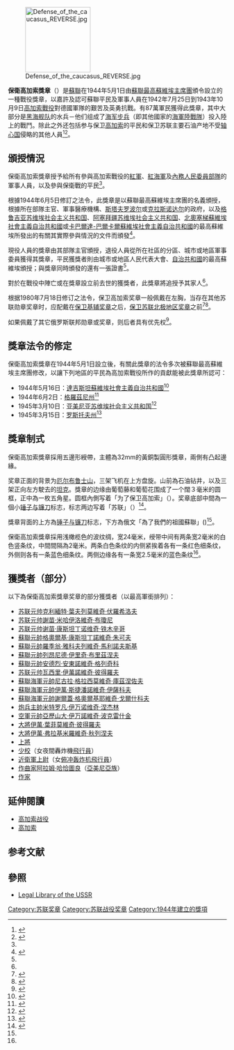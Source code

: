 {{Infobox military award
|name= 保衛高加索獎章
|image=[[File:Defense_of_the_caucasus_OBVERSE.jpg|200px]]
|caption= 保衛高加索獎章(正面)
|awarded_by={{flag|USSR}} 
|type= 戰役獎章
|eligibility=蘇聯公民
|for=參與高加索戰役
|campaign=
|status=不再授予
|description=
|clasps=
|established=1944年5月1日
|first_award=
|last_award=
|total=870,000
|posthumous=
|recipients=
|individual=
|higher=[[保衛基輔獎章|保衛基輔獎章]]
|same=
|lower=[[保衛蘇聯北極地區獎章|保衛蘇聯北極地區獎章]]
|related=
|image2=[[File:Defcaucasus_rib.png|80px]]
|caption2=保衛高加索獎章章略 
}}
[[File:Defense_of_the_caucasus_REVERSE.jpg|150px]]

'''保衛高加索獎章'''（{{lang-ru|Медаль «За оборону Кавказа»}}）是[[蘇聯|蘇聯]]在1944年5月1日由[[蘇聯最高蘇維埃主席團|蘇聯最高蘇維埃主席團]]頒令設立的一種戰役獎章，以嘉許及認可蘇聯平民及軍事人員在1942年7月25日到1943年10月9日[[高加索戰役|高加索戰役]]對德國軍隊的艱苦及英勇抗戰。有87萬軍民獲得此獎章，其中大部分是[[黑海艦隊|黑海舰队]]的水兵－他们组成了[[俄罗斯海军步兵|海军步兵]]（即其他國家的[[海軍陸戰隊|海軍陸戰隊]]）投入陸上的戰鬥。除此之外还包括参与保卫[[高加索|高加索]]的平民和保卫苏联主要石油产地不受[[轴心国|轴心国]]侵略的其他人員<ref name="rj">{{cite book|author = 唐思、謝亮|title = 《號角：世界經典制服勳章藝術》| location = 北京|publisher = 中國長安出版社|year = 2013| pages =第172-177頁|isbn = 978-7-5107-0679-0}}</ref><ref name="caucasus">{{cite web | authorlink = Russian Government | title = Decree of the Presidium of the Supreme Soviet of the USSR of May 1, 1944 | publisher = Legal Library of the USSR | date = 1944-05-01 | url = http://www.libussr.ru/doc_ussr/ussr_4489.htm | language = ru | accessdate = 2012-03-04 | archive-date = 2014-07-14 | archive-url = https://web.archive.org/web/20140714183500/http://www.libussr.ru/doc_ussr/ussr_4489.htm | dead-url = no }}</ref>。

== 頒授情況 ==
保衛高加索獎章授予給所有參與高加索戰役的[[紅軍|紅軍]]、[[紅海軍|紅海軍]]及[[內務人民委員部|內務人民委員部隊]]的軍事人員，以及參與保衛戰的平民<ref name="caucasus" />。

根據1944年6月5日修訂之法令，此獎章是以蘇聯最高蘇維埃主席團的名義頒授，根據所在部隊主官、軍事醫療機構、[[斯塔夫罗波尔市|斯塔夫罗波尔]]或[[克拉斯诺达尔|克拉斯诺达尔]]的政府，以及[[格鲁吉亚苏维埃社会主义共和国|格鲁吉亚苏维埃社会主义共和国]]、[[阿塞拜疆苏维埃社会主义共和国|阿塞拜疆苏维埃社会主义共和国]]、[[北奧塞梯蘇維埃社會主義自治共和國|北奧塞梯蘇維埃社會主義自治共和國]]或[[卡巴爾達-巴爾卡爾蘇維埃社會主義自治共和國|卡巴爾達-巴爾卡爾蘇維埃社會主義自治共和國]]的最高蘇維埃所發出的有關其實際參與情況的文件而頒發<ref name="resjune5">{{cite web | authorlink = Russian Government | title = Resolution of the Presidium of the Supreme Soviet of the USSR of June 5, 1944 | publisher = Legal Library of the USSR | date = 1944-06-05 | url = http://www.libussr.ru/doc_ussr/ussr_4489.htm | language = ru | accessdate = 2012-03-04 | archive-date = 2014-07-14 | archive-url = https://web.archive.org/web/20140714183500/http://www.libussr.ru/doc_ussr/ussr_4489.htm | dead-url = no }}</ref>。

現役人員的獎章由其部隊主官頒授，退役人員從所在社區的分區、城市或地區軍事委員獲得其獎章，平民獲獎者則由城市或地區人民代表大會、[[自治共和國|自治共和國]]的最高蘇維埃頒授；與獎章同時頒發的還有一張證書<ref name="resjune5" />。

對於在戰役中陣亡或在獎章設立前去世的獲獎者，此獎章將追授予其家人<ref name="caucasus" />。

根据1980年7月18日修订之法令，保卫高加索奖章一般佩戴在左胸，当存在其他苏联勋章奖章时，应配戴在[[保卫基辅奖章|保卫基辅奖章]]之后，[[保卫苏联北极地区奖章|保卫苏联北极地区奖章]]之前<ref name="Multi amendments">{{cite web|authorlink = Russian Government|title = Decree of the Presidium of the Supreme Soviet of the USSR of  July 18, 1980 № 2523-X|publisher = Legal Library of the USSR|date = 1980-07-18|url = http://www.libussr.ru/doc_ussr/usr_10402.htm|language = ru|accessdate = 2012-03-03|archive-date = 2014-01-01|archive-url = https://web.archive.org/web/20140101064105/http://www.libussr.ru/doc_ussr/usr_10402.htm|dead-url = yes}}</ref><ref>{{Cite book|title = 《号角：世界经典制服勋章艺术》|last = 唐思、谢亮|first = |publisher = 中国长安出版社|year = 2013|isbn = 978-7-5107-0679-0|location = 北京|pages = 196-197|language = zh-hans}}</ref>。

如果佩戴了其它俄罗斯联邦勋章或奖章，则后者具有优先权<ref name="decree1099">{{cite web|authorlink = Russian Government|title = Decree of the President of the Russian Federation of September 7, 2010 No 1099|publisher = Russian Gazette|date = 2010-09-07|url = http://www.rg.ru/2010/09/15/nagrady-dok.html|language = ru|accessdate = 2012-03-03|archive-date = 2015-09-05|archive-url = https://web.archive.org/web/20150905174911/http://www.rg.ru/2010/09/15/nagrady-dok.html|dead-url = no}}</ref>。

== 獎章法令的修定 ==
保衛高加索獎章在1944年5月1日設立後，有關此獎章的法令多次被蘇聯最高蘇維埃主席團修改，以讓下列地區的平民為高加索戰役所作的貢獻能被此獎章所認可：
* 1944年5月16日：[[達吉斯坦蘇維埃社會主義自治共和國|達吉斯坦蘇維埃社會主義自治共和國]]<ref name="resmay16">{{cite web | authorlink = Russian Government | title = Resolution of the Presidium of the Supreme Soviet of the USSR of May 16, 1944 | publisher = Legal Library of the USSR | date = 1944-05-16 | url = http://www.libussr.ru/doc_ussr/ussr_4489.htm | language = ru | accessdate = 2012-03-04 | archive-date = 2014-07-14 | archive-url = https://web.archive.org/web/20140714183500/http://www.libussr.ru/doc_ussr/ussr_4489.htm | dead-url = no }}</ref>
* 1944年6月2日：[[格羅茲尼州|格羅茲尼州]]<ref name="resjune2">{{cite web | authorlink = Russian Government | title = Resolution of the Presidium of the Supreme Soviet of the USSR of June 2, 1944 | publisher = Legal Library of the USSR | date = 1944-06-02 | url = http://www.libussr.ru/doc_ussr/ussr_4489.htm | language = ru | accessdate = 2012-03-04 | archive-date = 2014-07-14 | archive-url = https://web.archive.org/web/20140714183500/http://www.libussr.ru/doc_ussr/ussr_4489.htm | dead-url = no }}</ref>
* 1945年3月10日：[[亚美尼亚苏维埃社会主义共和国|亚美尼亚苏维埃社会主义共和国]]<ref name="resmarch10">{{cite web | authorlink = Russian Government | title = Resolution of the Presidium of the Supreme Soviet of the USSR of March 10, 1945 | publisher = Legal Library of the USSR | date = 1945-03-10 | url = http://www.libussr.ru/doc_ussr/ussr_4489.htm | language = ru | accessdate = 2012-03-04 | archive-date = 2014-07-14 | archive-url = https://web.archive.org/web/20140714183500/http://www.libussr.ru/doc_ussr/ussr_4489.htm | dead-url = no }}</ref>
* 1945年3月15日：[[罗斯托夫州|罗斯托夫州]]<ref name="resmarch15">{{cite web | authorlink = Russian Government | title = Resolution of the Presidium of the Supreme Soviet of the USSR of March 15, 1945 | publisher = Legal Library of the USSR | date = 1945-03-15 | url = http://www.libussr.ru/doc_ussr/ussr_4489.htm | language = ru | accessdate = 2012-03-04 | archive-date = 2014-07-14 | archive-url = https://web.archive.org/web/20140714183500/http://www.libussr.ru/doc_ussr/ussr_4489.htm | dead-url = no }}</ref>

== 獎章制式 ==
保衛高加索獎章採用五邊形綬帶，主體為32mm的黃銅製圓形獎章，兩側有凸起邊緣。

奖章正面的背景为[[厄尔布鲁士山|厄尔布鲁士山]]，三架飞机在上方盘旋。山前為石油钻井，以及三架正向左方駛去的[[坦克|坦克]]。獎章的边缘由葡萄藤和葡萄花围成了一个闊３毫米的圆框，正中為一枚五角星。圆框內側写着「为了保卫高加索」（{{Lang-ru|ЗА ОБОРОНУ КАВКАЗА}}）。奖章底部中間為一個小[[锤子与镰刀|锤子与镰刀]]标志，标志两边写着「苏联」（{{lang-ru|«СССР»}}）<ref>{{Cite web|url = http://mil.sohu.com/20150505/n412440006.shtml|title = 二战苏军奖章之保卫高加索奖章|author = 知远/玄子|date = 2015-05-05|publisher = 搜狐军事|accessdate = 2015-09-03|archive-date = 2020-04-06|archive-url = https://web.archive.org/web/20200406114241/https://mil.sohu.com/20150505/n412440006.shtml|dead-url = no}}</ref>。

獎章背面的上方為[[锤子与镰刀|锤子与镰刀]]标志，下方為俄文「為了我們的祖國蘇聯」({{lang-ru| «ЗА НАШУ СОВЕТСКУЮ РОДИНУ»}})<ref name="caucasus" />。

保衛高加索獎章採用浅橄榄色的波纹绸，宽24毫米，绶带中间有两条宽2毫米的白色竖条纹，中間間隔為2毫米。两条白色条纹的内侧紧挨着各有一条红色细条纹，外侧则各有一条蓝色细条纹。两侧边缘各有一条宽2.5毫米的蓝色条纹<ref name="caucasus" />。

== 獲獎者（部分） ==
以下為保衛高加索獎章奖章的部分獲獎者（以最高軍銜排列）：
*[[苏联元帅|苏联元帅]][[克利緬特·葉夫列莫維奇·伏羅希洛夫|克利緬特·葉夫列莫維奇·伏羅希洛夫]]
*[[苏联元帅|苏联元帅]][[謝苗·米哈伊洛維奇·布瓊尼|謝苗·米哈伊洛維奇·布瓊尼]]
*[[苏联元帅|苏联元帅]][[谢苗·康斯坦丁诺维奇·铁木辛哥|谢苗·康斯坦丁诺维奇·铁木辛哥]]
*[[蘇聯元帥|蘇聯元帥]][[格奧爾基·康斯坦丁諾維奇·朱可夫|格奧爾基·康斯坦丁諾維奇·朱可夫]]
*[[蘇聯元帥|蘇聯元帥]][[羅季翁·雅科夫列維奇·馬利諾夫斯基|羅季翁·雅科夫列維奇·馬利諾夫斯基]]
*[[蘇聯元帥|蘇聯元帥]][[列昂尼德·伊里奇·布里茲涅夫|列昂尼德·伊里奇·布里茲涅夫]]
*[[蘇聯元帥|蘇聯元帥]][[安德烈·安東諾維奇·格列奇科|安德烈·安東諾維奇·格列奇科]]
*[[苏联元帅|苏联元帅]][[瓦西里·伊萬諾維奇·彼得羅夫|瓦西里·伊萬諾維奇·彼得羅夫]]
*[[蘇聯海軍元帥|蘇聯海軍元帥]][[尼古拉·格拉西莫維奇·庫茲涅佐夫|尼古拉·格拉西莫維奇·庫茲涅佐夫]]
*[[蘇聯海軍元帥|蘇聯海軍元帥]][[伊萬·斯捷潘諾維奇·伊薩科夫|伊萬·斯捷潘諾維奇·伊薩科夫]]
*[[蘇聯海軍元帥|蘇聯海軍元帥]][[謝爾蓋·格奧爾基耶維奇·戈爾什科夫|謝爾蓋·格奧爾基耶維奇·戈爾什科夫]]
*[[军兵种主帅_(苏联)|炮兵主帥]][[米特罗凡·伊万诺维奇·涅杰林|米特罗凡·伊万诺维奇·涅杰林]]
*[[军兵种元帅_(苏联)|空軍元帥]][[亞歷山大·伊万諾維奇·波克雷什金|亞歷山大·伊万諾維奇·波克雷什金]]
*[[大将_(苏联)|大將]][[伊萬·葉菲莫維奇·彼得羅夫|伊萬·葉菲莫維奇·彼得羅夫]]
*[[大将_(苏联)|大將]][[伊萬·弗拉基米羅維奇·秋列涅夫|伊萬·弗拉基米羅維奇·秋列涅夫]]
*[[上将|上將]]{{Link-en|雅科夫·季莫费耶维奇·切列维琴科|Yakov Cherevichenko}}
*[[少校|少校]]{{Link-en|娜塔莉娅·费多罗夫娜·梅克林|Natalya Meklin}}（女夜間轟炸機[[飛行員|飛行員]]）
*[[上尉|近衛軍上尉]]{{Link-en|瑪麗亞•冬妮娜|Mariya_Dolina}}（女[[俯冲轰炸机|俯冲轰炸机]][[飛行員|飛行員]]）
*[[作曲家|作曲家]][[阿拉姆·哈恰圖良|阿拉姆·哈恰圖良]]（[[亞美尼亞族|亞美尼亞族]]）
*[[作家|作家]]{{Link-en|彼得·安德烈耶维奇·巴甫连柯|Pyotr_Pavlenko}}

==延伸閱讀==
*[[高加索战役|高加索战役]]
*[[高加索|高加索]]

==参考文献==
{{Reflist|2}}

==參照==
*[http://www.libussr.ru  Legal Library of the USSR]{{Wayback|url=http://www.libussr.ru/ |date=20110930131124 }}
{{蘇聯勳獎與榮譽稱號}}
[[Category:苏联奖章|Category:苏联奖章]]
[[Category:苏联战役奖章|Category:苏联战役奖章]]
[[Category:1944年建立的獎項|Category:1944年建立的獎項]]